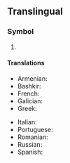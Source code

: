 {{also|KG|.kg|kg.}}
{{character info/new|㎏}}
==Translingual==

===Symbol===
{{head|mul|symbol}}

# {{SI-unit-abb|kilo|gram|[[mass]]}}

====Translations====
{{trans-top|kg}}
* Armenian: {{t|hy|կգ}}
* Bashkir: {{t|ba|кг|sc=Cyrl}}
* French: {{t+|fr|kg}}
* Galician: {{t+|gl|kg}}
* Greek: {{t|el|χγρ.}}
{{trans-mid}}
* Italian: {{t|it|kg}}
* Portuguese: {{t+|pt|kg}}
* Romanian: {{t+|ro|kg|n}}
* Russian: {{t+|ru|кг}}
* Spanish: {{t+|es|kg}}
{{trans-bottom}}